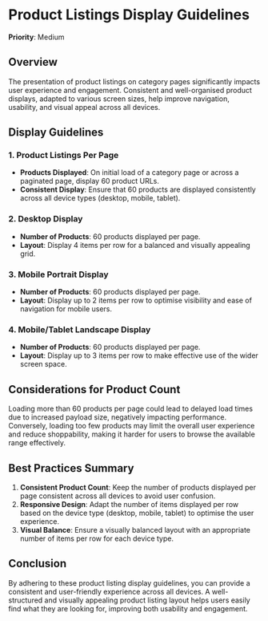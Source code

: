
# Product Listings Display Guidelines

**Priority**: Medium

## Overview

The presentation of product listings on category pages significantly impacts user experience and engagement. Consistent and well-organised product displays, adapted to various screen sizes, help improve navigation, usability, and visual appeal across all devices.

## Display Guidelines

### 1. Product Listings Per Page

- **Products Displayed**: On initial load of a category page or across a paginated page, display 60 product URLs.
- **Consistent Display**: Ensure that 60 products are displayed consistently across all device types (desktop, mobile, tablet).

### 2. Desktop Display

- **Number of Products**: 60 products displayed per page.
- **Layout**: Display 4 items per row for a balanced and visually appealing grid.

### 3. Mobile Portrait Display

- **Number of Products**: 60 products displayed per page.
- **Layout**: Display up to 2 items per row to optimise visibility and ease of navigation for mobile users.

### 4. Mobile/Tablet Landscape Display

- **Number of Products**: 60 products displayed per page.
- **Layout**: Display up to 3 items per row to make effective use of the wider screen space.

## Considerations for Product Count

Loading more than 60 products per page could lead to delayed load times due to increased payload size, negatively impacting performance. Conversely, loading too few products may limit the overall user experience and reduce shoppability, making it harder for users to browse the available range effectively.

## Best Practices Summary

1. **Consistent Product Count**: Keep the number of products displayed per page consistent across all devices to avoid user confusion.
2. **Responsive Design**: Adapt the number of items displayed per row based on the device type (desktop, mobile, tablet) to optimise the user experience.
3. **Visual Balance**: Ensure a visually balanced layout with an appropriate number of items per row for each device type.

## Conclusion

By adhering to these product listing display guidelines, you can provide a consistent and user-friendly experience across all devices. A well-structured and visually appealing product listing layout helps users easily find what they are looking for, improving both usability and engagement.
